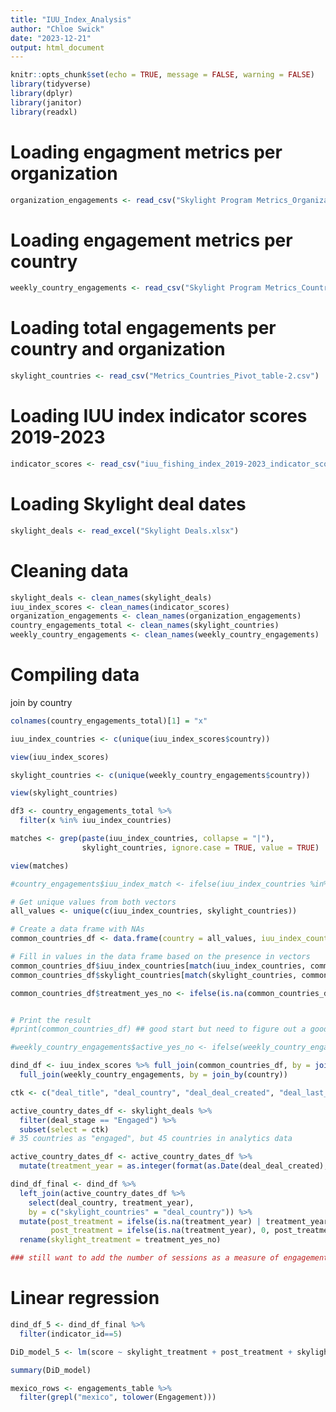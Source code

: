```yaml
---
title: "IUU_Index_Analysis"
author: "Chloe Swick"
date: "2023-12-21"
output: html_document
---
```


```r
knitr::opts_chunk$set(echo = TRUE, message = FALSE, warning = FALSE)
library(tidyverse)
library(dplyr)
library(janitor)
library(readxl)
```



# Loading engagment metrics per organization 

```r
organization_engagements <- read_csv("Skylight Program Metrics_Organizations_Table.csv")
```


# Loading engagement metrics per country 

```r
weekly_country_engagements <- read_csv("Skylight Program Metrics_Countries_Table.csv")
```



# Loading total engagements per country and organization 

```r
skylight_countries <- read_csv("Metrics_Countries_Pivot_table-2.csv")
```


# Loading IUU index indicator scores 2019-2023 

```r
indicator_scores <- read_csv("iuu_fishing_index_2019-2023_indicator_scores.csv")
```


# Loading Skylight deal dates 

```r
skylight_deals <- read_excel("Skylight Deals.xlsx")
```



# Cleaning data 


```r
skylight_deals <- clean_names(skylight_deals)
iuu_index_scores <- clean_names(indicator_scores)
organization_engagements <- clean_names(organization_engagements)
country_engagements_total <- clean_names(skylight_countries)
weekly_country_engagements <- clean_names(weekly_country_engagements)
```



# Compiling data 

join by country 

```r
colnames(country_engagements_total)[1] = "x"
```

```r
iuu_index_countries <- c(unique(iuu_index_scores$country))

view(iuu_index_scores)

skylight_countries <- c(unique(weekly_country_engagements$country))

view(skylight_countries)

```

```r
df3 <- country_engagements_total %>%
  filter(x %in% iuu_index_countries)
```



```r
matches <- grep(paste(iuu_index_countries, collapse = "|"), 
                skylight_countries, ignore.case = TRUE, value = TRUE)

view(matches)

#country_engagements$iuu_index_match <- ifelse(iuu_index_countries %in% matches, iuu_index_countries, NA)

```



```r

# Get unique values from both vectors
all_values <- unique(c(iuu_index_countries, skylight_countries))

# Create a data frame with NAs
common_countries_df <- data.frame(country = all_values, iuu_index_countries = NA, skylight_countries = NA)

# Fill in values in the data frame based on the presence in vectors
common_countries_df$iuu_index_countries[match(iuu_index_countries, common_countries_df$country)] <- iuu_index_countries
common_countries_df$skylight_countries[match(skylight_countries, common_countries_df$country)] <- skylight_countries

common_countries_df$treatment_yes_no <- ifelse(is.na(common_countries_df$skylight_countries), 0, 1)


# Print the result
#print(common_countries_df) ## good start but need to figure out a good way to get rid of the spelling differences (micronesia and south korea). maybe we can ask Chris
```


```r
#weekly_country_engagements$active_yes_no <- ifelse(weekly_country_engagements$no_of_active_weeks>4, 1, 0)
```



```r
dind_df <- iuu_index_scores %>% full_join(common_countries_df, by = join_by(country)) %>%
  full_join(weekly_country_engagements, by = join_by(country))
```


```r

ctk <- c("deal_title", "deal_country", "deal_deal_created", "deal_last_stage_change")

active_country_dates_df <- skylight_deals %>% 
  filter(deal_stage == "Engaged") %>% 
  subset(select = ctk)
# 35 countries as "engaged", but 45 countries in analytics data
```

```r
active_country_dates_df <- active_country_dates_df %>% 
  mutate(treatment_year = as.integer(format(as.Date(deal_deal_created), "%Y"))) 

dind_df_final <- dind_df %>% 
  left_join(active_country_dates_df %>% 
    select(deal_country, treatment_year), 
    by = c("skylight_countries" = "deal_country")) %>% 
  mutate(post_treatment = ifelse(is.na(treatment_year) | treatment_year <= year, 1, 0),
         post_treatment = ifelse(is.na(treatment_year), 0, post_treatment)) %>% 
  rename(skylight_treatment = treatment_yes_no)

### still want to add the number of sessions as a measure of engagement

```

# Linear regression 
```r
dind_df_5 <- dind_df_final %>% 
  filter(indicator_id==5)

DiD_model_5 <- lm(score ~ skylight_treatment + post_treatment + skylight_treatment:post_treatment, data = dind_df_5)

summary(DiD_model)
```



```r
mexico_rows <- engagements_table %>%
  filter(grepl("mexico", tolower(Engagement)))
```




